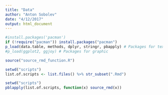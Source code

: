 ```yaml
---
title: "Data"
author: "Anton Sobolev"
date: "4/12/2017"
output: html_document
---
```


```r
#install.packages('pacman')
if (!require("pacman")) install.packages("pacman")
p_load(data.table, methods, dplyr, stringr, pbapply) # Packages for text mining
#p_load(ggplot2, ggjoy) # Packages for graphic
```

```r
source("source_rmd_function.R")
```


```r
setwd("scripts")
list.of.scripts <- list.files() %>% str_subset(".Rmd")
```

```r
setwd("scripts")
pblapply(list.of.scripts, function(x) source_rmd(x))
```

